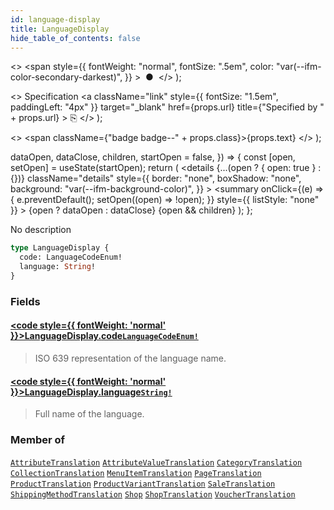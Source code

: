 ```yaml
---
id: language-display
title: LanguageDisplay
hide_table_of_contents: false
---
```


  <>
    <span
      style={{
        fontWeight: "normal",
        fontSize: ".5em",
        color: "var(--ifm-color-secondary-darkest)",
      }}
    >
      &nbsp;●&nbsp;
    </span>
  </>
);

  <>
    Specification
    <a
      className="link"
      style={{ fontSize: "1.5em", paddingLeft: "4px" }}
      target="\_blank"
      href={props.url}
      title={"Specified by " + props.url}
    >
      ⎘
    </a>
  </>
);

  <>
    <span className={"badge badge--" + props.class}>{props.text}</span>
  </>
);


  dataOpen,
  dataClose,
  children,
  startOpen = false,
}) => {
  const [open, setOpen] = useState(startOpen);
  return (
    <details
      {...(open ? { open: true } : {})}
      className="details"
      style={{
        border: "none",
        boxShadow: "none",
        background: "var(--ifm-background-color)",
      }}
    >
      <summary
        onClick={(e) => {
          e.preventDefault();
          setOpen((open) => !open);
        }}
        style={{ listStyle: "none" }}
      >
        {open ? dataOpen : dataClose}
      </summary>
      {open && children}
    </details>
  );
};

No description

```graphql
type LanguageDisplay {
  code: LanguageCodeEnum!
  language: String!
}
```

### Fields

#### [<code style={{ fontWeight: 'normal' }}>LanguageDisplay.<b>code</b></code>](#)<Bullet />[`LanguageCodeEnum!`](../../../api-storefront/miscellaneous/enums/language-code-enum) <Badge class="secondary" text="non-null"/> <Badge class="secondary" text="enum"/>

> ISO 639 representation of the language name.

#### [<code style={{ fontWeight: 'normal' }}>LanguageDisplay.<b>language</b></code>](#)<Bullet />[`String!`](../../../api-storefront/miscellaneous/scalars/string) <Badge class="secondary" text="non-null"/> <Badge class="secondary" text="scalar"/>

> Full name of the language.

### Member of

[`AttributeTranslation`](../../../api-storefront/attributes/objects/attribute-translation) <Badge class="secondary" text="object"/><Bullet />[`AttributeValueTranslation`](../../../api-storefront/attributes/objects/attribute-value-translation) <Badge class="secondary" text="object"/><Bullet />[`CategoryTranslation`](../../../api-storefront/products/objects/category-translation) <Badge class="secondary" text="object"/><Bullet />[`CollectionTranslation`](../../../api-storefront/products/objects/collection-translation) <Badge class="secondary" text="object"/><Bullet />[`MenuItemTranslation`](../../../api-storefront/menu/objects/menu-item-translation) <Badge class="secondary" text="object"/><Bullet />[`PageTranslation`](../../../api-storefront/pages/objects/page-translation) <Badge class="secondary" text="object"/><Bullet />[`ProductTranslation`](../../../api-storefront/products/objects/product-translation) <Badge class="secondary" text="object"/><Bullet />[`ProductVariantTranslation`](../../../api-storefront/products/objects/product-variant-translation) <Badge class="secondary" text="object"/><Bullet />[`SaleTranslation`](../../../api-storefront/discounts/objects/sale-translation) <Badge class="secondary" text="object"/><Bullet />[`ShippingMethodTranslation`](../../../api-storefront/shipping/objects/shipping-method-translation) <Badge class="secondary" text="object"/><Bullet />[`Shop`](../../../api-storefront/miscellaneous/objects/shop) <Badge class="secondary" text="object"/><Bullet />[`ShopTranslation`](../../../api-storefront/shop/objects/shop-translation) <Badge class="secondary" text="object"/><Bullet />[`VoucherTranslation`](../../../api-storefront/discounts/objects/voucher-translation) <Badge class="secondary" text="object"/>
